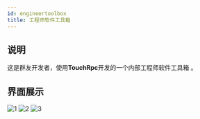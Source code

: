 ```yaml
---
id: engineertoolbox
title: 工程师软件工具箱
---
```


## 说明
这是群友开发者，使用**TouchRpc**开发的一个内部工程师软件工具箱 。

## 界面展示
![1](@site/static/img/docs/engineertoolbox-1.jpg)
![2](@site/static/img/docs/engineertoolbox-2.jpg)
![3](@site/static/img/docs/engineertoolbox-3.jpg)

